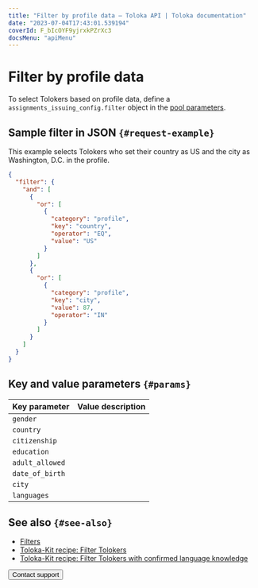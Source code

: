 ```yaml
---
title: "Filter by profile data — Toloka API | Toloka documentation"
date: "2023-07-04T17:43:01.539194"
coverId: F_bIcOYF9yjrxkPZrXc3
docsMenu: "apiMenu"
---
```



# Filter by profile data

To select Tolokers based on profile data, define a `assignments_issuing_config.filter` object in the [pool parameters](https://toloka.ai/docs/api/api-reference/#tag--pool).

## Sample filter in JSON `{#request-example}`

This example selects Tolokers who set their country as US and the city as Washington, D.C. in the profile.

```json
{
  "filter": {
    "and": [
      {
        "or": [
          {
            "category": "profile",
            "key": "country",
            "operator": "EQ",
            "value": "US"
          }
        ]
      },
      {
        "or": [
          {
            "category": "profile",
            "key": "city",
            "value": 87,
            "operator": "IN"
          }
        ]
      }
    ]
  }
}
```

## Key and value parameters `{#params}`

Key parameter | Value description
----- | -----
`gender` | <FilterProfileTable1/>
`country` | <FilterProfileTable2/>
`citizenship` | <FilterProfileTable3/>
`education` | <FilterProfileTable4/>
`adult_allowed` | <FilterProfileTable5/>
`date_of_birth` | <FilterProfileTable6/>
`city` | <FilterProfileTable7/>
`languages` | <FilterProfileTable8/>

## See also `{#see-also}`

- [Filters](/docs/guide/filters)
- [Toloka-Kit recipe: Filter Tolokers](/docs/toloka-kit/recipes/filter-tolokers/)
- [Toloka-Kit recipe: Filter Tolokers with confirmed language knowledge](/docs/toloka-kit/recipes/filter-tolokers-languages)

<Button view="defaultInverse" size="l" type="link" url="/docs/guide/troubleshooting/support?form-source=api-filter-profile">Contact support</Button>